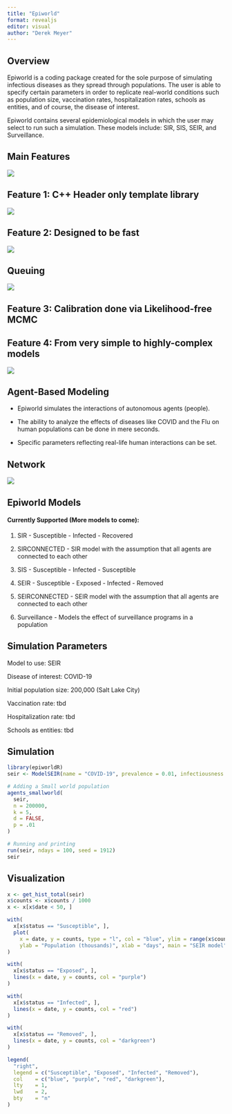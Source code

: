 ```yaml
---
title: "Epiworld"
format: revealjs
editor: visual
author: "Derek Meyer"
---
```


## Overview

Epiworld is a coding package created for the sole purpose of simulating infectious diseases as they spread through populations. The user is able to specify certain parameters in order to replicate real-world conditions such as population size, vaccination rates, hospitalization rates, schools as entities, and of course, the disease of interest.

Epiworld contains several epidemiological models in which the user may select to run such a simulation. These models include: SIR, SIS, SEIR, and Surveillance.

## Main Features

![](images/Screen%20Shot%202022-09-26%20at%201.28.30%20PM.png)

## Feature 1: C++ Header only template library

![](images/Screen%20Shot%202022-09-26%20at%201.26.49%20PM.png)

## Feature 2: Designed to be fast

![](images/Screen%20Shot%202022-09-26%20at%201.21.02%20PM.png)

## Queuing

![](images/Screen%20Shot%202022-09-26%20at%201.19.44%20PM.png)

## Feature 3: Calibration done via Likelihood-free MCMC

## Feature 4: From very simple to highly-complex models

![](images/Screen%20Shot%202022-09-26%20at%201.18.13%20PM.png)

## Agent-Based Modeling

-   Epiworld simulates the interactions of autonomous agents (people).

-   The ability to analyze the effects of diseases like COVID and the Flu on human populations can be done in mere seconds.

-   Specific parameters reflecting real-life human interactions can be set.

## Network

![](images/network.jpg){fig-align="center"}

## Epiworld Models

#### Currently Supported (More models to come):

1.  SIR - Susceptible - Infected - Recovered

2.  SIRCONNECTED - SIR model with the assumption that all agents are connected to each other

3.  SIS - Susceptible - Infected - Susceptible

4.  SEIR - Susceptible - Exposed - Infected - Removed

5.  SEIRCONNECTED - SEIR model with the assumption that all agents are connected to each other

6.  Surveillance - Models the effect of surveillance programs in a population

## Simulation Parameters

Model to use: SEIR

Disease of interest: COVID-19

Initial population size: 200,000 (Salt Lake City)

Vaccination rate: tbd

Hospitalization rate: tbd

Schools as entities: tbd

## Simulation

```r
library(epiworldR)
seir <- ModelSEIR(name = "COVID-19", prevalence = 0.01, infectiousness = 0.9, incubation_days = 4, recovery = 0.3)

# Adding a Small world population
agents_smallworld(
  seir,
  n = 200000,
  k = 5,
  d = FALSE,
  p = .01
)

# Running and printing
run(seir, ndays = 100, seed = 1912)
seir
```

## Visualization

```r
x <- get_hist_total(seir)
x$counts <- x$counts / 1000
x <- x[x$date < 50, ]

with(
  x[x$status == "Susceptible", ],
  plot(
    x = date, y = counts, type = "l", col = "blue", ylim = range(x$counts),
    ylab = "Population (thousands)", xlab = "days", main = "SEIR model")
)

with(
  x[x$status == "Exposed", ],
  lines(x = date, y = counts, col = "purple")
)

with(
  x[x$status == "Infected", ],
  lines(x = date, y = counts, col = "red")
)

with(
  x[x$status == "Removed", ],
  lines(x = date, y = counts, col = "darkgreen")
)

legend(
  "right",
  legend = c("Susceptible", "Exposed", "Infected", "Removed"),
  col    = c("blue", "purple", "red", "darkgreen"),
  lty    = 1,
  lwd    = 2,
  bty    = "n"
)
```
